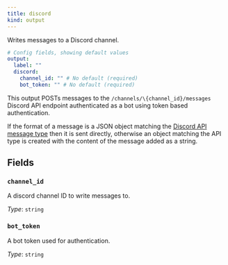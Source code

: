 ```yaml
---
title: discord
kind: output
---
```


Writes messages to a Discord channel.

```yml
# Config fields, showing default values
output:
  label: ""
  discord:
    channel_id: "" # No default (required)
    bot_token: "" # No default (required)
```

This output POSTs messages to the `/channels/\{channel_id}/messages` Discord API endpoint authenticated as a bot using token based authentication.

If the format of a message is a JSON object matching the [Discord API message type](https://discord.com/developers/docs/resources/channel#message-object) then it is sent directly, otherwise an object matching the API type is created with the content of the message added as a string.


## Fields

### `channel_id`

A discord channel ID to write messages to.


*Type*: `string`


### `bot_token`

A bot token used for authentication.


*Type*: `string`



